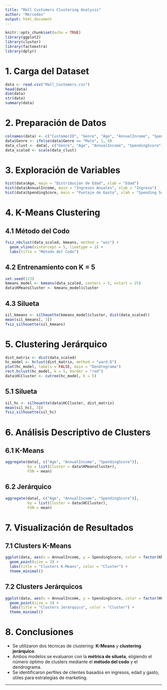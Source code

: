 ```yaml
---
title: "Mall Customers Clustering Analysis"
author: "Mercedes"
output: html_document
---
```


```r
knitr::opts_chunk$set(echo = TRUE)
library(ggplot2)
library(cluster)
library(factoextra)
library(dplyr)
```

# 1. Carga del Dataset

```r
data <- read.csv("Mall_Customers.csv")
head(data)
dim(data)
str(data)
summary(data)
```

# 2. Preparación de Datos

```r
colnames(data) <- c("CustomerID", "Genre", "Age", "AnnualIncome", "SpendingScore")
data$Genre <- ifelse(data$Genre == "Male", 1, 0)
data_clust <- data[, c("Genre", "Age", "AnnualIncome", "SpendingScore")]
data_scaled <- scale(data_clust)
```

# 3. Exploración de Variables

```r
hist(data$Age, main = "Distribución de Edad", xlab = "Edad")
hist(data$AnnualIncome, main = "Ingresos Anuales", xlab = "Ingreso")
hist(data$SpendingScore, main = "Puntaje de Gasto", xlab = "Spending Score")
```

# 4. K-Means Clustering

## 4.1 Método del Codo

```r
fviz_nbclust(data_scaled, kmeans, method = "wss") +
  geom_vline(xintercept = 5, linetype = 2) +
  labs(title = "Método del Codo")
```

## 4.2 Entrenamiento con K = 5

```r
set.seed(123)
kmeans_model <- kmeans(data_scaled, centers = 5, nstart = 25)
data$KMeansCluster <- kmeans_model$cluster
```

## 4.3 Silueta

```r
sil_kmeans <- silhouette(kmeans_model$cluster, dist(data_scaled))
mean(sil_kmeans[, 3])
fviz_silhouette(sil_kmeans)
```

# 5. Clustering Jerárquico

```r
dist_matrix <- dist(data_scaled)
hc_model <- hclust(dist_matrix, method = "ward.D")
plot(hc_model, labels = FALSE, main = "Dendrograma")
rect.hclust(hc_model, k = 5, border = "red")
data$HCCluster <- cutree(hc_model, k = 5)
```

## 5.1 Silueta

```r
sil_hc <- silhouette(data$HCCluster, dist_matrix)
mean(sil_hc[, 3])
fviz_silhouette(sil_hc)
```

# 6. Análisis Descriptivo de Clusters

## 6.1 K-Means

```r
aggregate(data[, c("Age", "AnnualIncome", "SpendingScore")],
          by = list(Cluster = data$KMeansCluster),
          FUN = mean)
```

## 6.2 Jerárquico

```r
aggregate(data[, c("Age", "AnnualIncome", "SpendingScore")],
          by = list(Cluster = data$HCCluster),
          FUN = mean)
```

# 7. Visualización de Resultados

## 7.1 Clusters K-Means

```r
ggplot(data, aes(x = AnnualIncome, y = SpendingScore, color = factor(KMeansCluster))) +
  geom_point(size = 3) +
  labs(title = "Clusters K-Means", color = "Cluster") +
  theme_minimal()
```

## 7.2 Clusters Jerárquicos

```r
ggplot(data, aes(x = AnnualIncome, y = SpendingScore, color = factor(HCCluster))) +
  geom_point(size = 3) +
  labs(title = "Clusters Jerárquico", color = "Cluster") +
  theme_minimal()
```

# 8. Conclusiones

- Se utilizaron dos técnicas de clustering: **K-Means** y **clustering jerárquico**.
- Ambos modelos se evaluaron con la **métrica de silueta**, eligiendo el número óptimo de clusters mediante el **método del codo** y el dendrograma.
- Se identificaron perfiles de clientes basados en ingresos, edad y gasto, útiles para estrategias de marketing.

---
